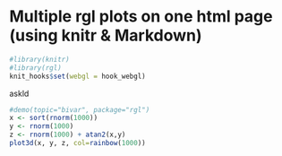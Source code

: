 Multiple rgl plots on one html page (using knitr & Markdown)
========================================================

```r
#library(knitr)
#library(rgl)
knit_hooks$set(webgl = hook_webgl)
```

askld

```r
#demo(topic="bivar", package="rgl")
x <- sort(rnorm(1000))
y <- rnorm(1000)
z <- rnorm(1000) + atan2(x,y)
plot3d(x, y, z, col=rainbow(1000))
```

